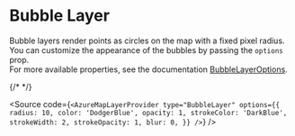 


<Meta of={BubbleLayerStories} />

# Bubble Layer

Bubble layers render points as circles on the map with a fixed pixel radius.<br/>
You can customize the appearance of the bubbles by passing the `options` prop.<br/>
For more available properties, see the documentation [BubbleLayerOptions](https://learn.microsoft.com/en-us/javascript/api/azure-maps-control/atlas.bubblelayeroptions?view=azure-maps-typescript-latest).

<BubbleLayer/>

{/* <Canvas of={BubbleLayerStories.Example} sourceState="none" /> */}

<Source code={`
<AzureMapLayerProvider
    type="BubbleLayer"
    options={{
        radius: 10,
        color: 'DodgerBlue',
        opacity: 1,
        strokeColor: 'DarkBlue',
        strokeWidth: 2,
        strokeOpacity: 1,
        blur: 0,
    }}
/>
`} />
